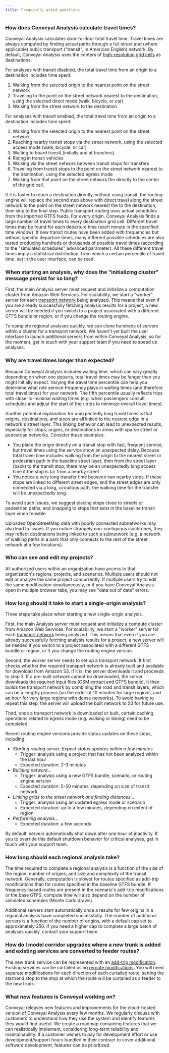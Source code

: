 ```yaml
---
title: Frequently asked questions
---
```


### How does Conveyal Analysis calculate travel times?

Conveyal Analysis calculates door-to-door total travel time. Travel times are always computed by finding actual paths through a full street and (where applicable) public transport ("transit", in American English) network. By default, Conveyal Analysis uses the centers of [high-resolution grid cells](/analysis/methodology#spatial-grid) as destinations.

For analyses with transit disabled, the total travel time from an origin to a destination includes time spent:

1. Walking from the selected origin to the nearest point on the street network
1. Traveling to the point on the street network nearest to the destination, using the selected direct mode (walk, bicycle, or car)
1. Walking from the street network to the destination

For analyses with transit enabled, the total travel time from an origin to a destination includes time spent:

1. Walking from the selected origin to the nearest point on the street network
1. Reaching nearby transit stops via the street network, using the selected access mode (walk, bicycle, or car)
1. Waiting to board transit (initially and at transfers)
1. Riding in transit vehicles
1. Walking via the street network between transit stops for transfers
1. Traveling from transit stops to the point on the street network nearest to the destination, using the selected egress mode
1. Walking from that point on the street network the directly to the center of the grid cell.

If it is faster to reach a destination directly, without using transit, the routing engine will replace the second step above with direct travel along the street network to the point on the street network nearest the to the destination, then skip to the final step. Public transport routing uses actual schedules from the imported GTFS feeds. For every origin, Conveyal Analysis finds a large number of travel times to every destination grid cell. Different travel times may be found for each departure time (each minute in the specified time window). If new transit routes have been added with frequencies but without specific departure times, many different possible schedules are also tested producing hundreds or thousands of possible travel times (according to the "simulated schedules" advanced parameter). All these different travel times imply a statistical distribution, from which a certain percentile of travel time, set in the user interface, can be read.

### When starting an analysis, why does the "initializing cluster" message persist for so long?

First, the main Analysis server must request and initialize a computation cluster from Amazon Web Services. For scalability, we start a "worker" server for each [transport network](/glossary#transport-network) being analyzed. This means that even if you are already successfully fetching analysis results for a project, a new server will be needed if you switch to a project associated with a different GTFS bundle or region, or if you change the routing engine. 

To complete regional analyses quickly, we can clone hundreds of servers within a cluster for a transport network. We haven't yet built the user interface to launch additional servers from within Conveyal Analysis, so for the moment, get in touch with your support team if you need to speed up analyses.

### Why are travel times longer than expected?

Because Conveyal Analysis includes waiting time, which can vary greatly depending on when one departs, total travel times may be longer than you might initially expect. Varying the travel time percentile can help you determine what role service frequency plays in waiting times (and therefore total travel times) for your network. The fifth percentile usually reflects trips with close-to-minimal waiting times (e.g. when passengers consult schedules and adjust the start of their trips to minimize overall travel times).

Another potential explanation for unexpectedly long travel times is that origins, destinations, and stops are all linked to the nearest edge in a network's street layer. This linking behavior can lead to unexpected results, especially for stops, origins, or destinations in areas with sparse street or pedestrian networks. Consider these examples:

- You place the origin directly on a transit stop with fast, frequent service, but travel times using the service show an unexpected delay. Because total travel time includes walking from the origin to the nearest street or pedestrian path in the baseline street layer, then from the street layer (back) to the transit stop, there may be an unexpectedly long access time if the stop is far from a nearby street.
- You notice a very long transfer time between two nearby stops. If these stops are linked to different street edges, and the street edges are only connected via a long, circuitous path, the walking time for the transfer will be unexpectedly long.

To avoid such issues, we suggest placing stops close to streets or pedestrian paths, and snapping to stops that exist in the baseline transit layer when feasible.

Uploaded OpenStreetMap data with poorly connected subnetworks may also lead to issues. If you notice strangely non-contiguous isochrones, they may reflect destinations being linked to such a subnetwork (e.g. a network of walking paths in a park that only connects to the rest of the street network at a few locations).

### Who can see and edit my projects?

All authorized users within an organization have access to that organization's regions, projects, and scenarios. Multiple users should not edit or analyze the same project concurrently. If multiple users try to edit the same modification simultaneously, or if you have Conveyal Analysis open in multiple browser tabs, you may see "data out of date" errors.

### How long should it take to start a single-origin analysis?

Three steps take place when starting a new single-origin analysis.

First, the main Analysis server must request and initialize a compute cluster from Amazon Web Services. For scalability, we start a "worker" server for each [transport network](/glossary#transport-network) being analyzed. This means that even if you are already successfully fetching analysis results for a project, a new server will be needed if you switch to a project associated with a different GTFS bundle or region, or if you change the routing engine version.

Second, the worker server needs to set up a transport network. It first checks whether the required transport network is already built and available for download from Amazon S3. If it is, the server downloads it and proceeds to step 3. If a pre-built network cannot be downloaded, the server downloads the required input files (OSM extract and GTFS bundle). It then builds the transport network by combining the road and transit layers, which can be a lengthy process (on the order of 10 minutes for large regions, and an hour for very large regions with dense networks). To avoid having to repeat this step, the server will upload the built network to S3 for future use.

Third, once a transport network is downloaded or built, certain caching operations related to egress mode (e.g. walking or biking) need to be completed.

Recent routing engine versions provide status updates on these steps, including:

- _Starting routing server. Expect status updates within a few minutes._
  - Trigger: analysis using a project that has not been analyzed within the last hour
  - Expected duration: 2-3 minutes
- _Building network..._
  - Trigger: analysis using a new GTFS bundle, scenario, or routing engine version
  - Expected duration: 5-50 minutes, depending on size of transit network
- _Linking grids to the street network and finding distances..._
  - Trigger: analysis using an updated egress mode or scenario
  - Expected duration: up to a few minutes, depending on extent of region
- _Performing analysis..._
  - Expected duration: a few seconds

By default, servers automatically shut down after one hour of inactivity. If you to override this default shutdown behavior for critical analyses, get in touch with your support team.

### How long should each regional analysis take?

The time required to complete a regional analysis is a function of the size of the region, number of origins, and size and complexity of the transit network. Generally, computation is slower for routes specified as add-trip modifications than for routes specified in the baseline GTFS bundle. If frequency-based routes are present in the scenario's add-trip modifications or the base GTFS, compute time will also depend on the number of simulated schedules (Monte Carlo draws).

Additional servers start automatically once a results for few origins in a regional analysis have completed successfully. The number of additional servers is a function of the number of origins, with a default cap set to approximately 250. If you need a higher cap to complete a large batch of analyses quickly, contact your support team.

### How do I model corridor upgrades where a new trunk is added and existing services are converted to feeder routes?

The new trunk service can be represented with an
[add-trip modification](/edit-scenario/modifications#add-trip-pattern). Existing services can be curtailed using [reroute modifications](/edit-scenario/modifications#reroute). You will need separate modifications for each direction of each curtailed route, setting the start/end stop to the stop at which the route will be curtailed as a feeder to the new trunk.

### What new features is Conveyal working on?

Conveyal releases new features and improvements for the cloud-hosted version of Conveyal Analysis every few months. We regularly discuss with customers to understand how they use the system and identify features they would find useful. We create a roadmap containing features that we can realistically implement, considering long-term reliability and maintainability. If a customer wishes to pay for development effort or use development/support hours bundled in their contract to cover additional software development, features can be prioritized.
